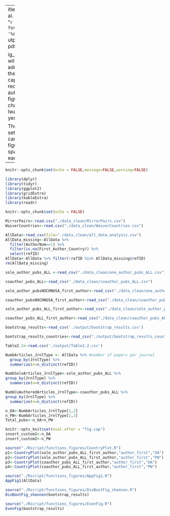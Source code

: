  ---
title: "Smith et al. Appendix"
date: "`r format(Sys.time(), '%d %B, %Y')`"
output: pdf_document

fig_caption: no #yes will automatically add "Figure X" to the start 
# of the caption and reorders automatically if the figure position changes
always_allow_html: yes

# These are LaTex settings to take care of floating figures/tables, line spacing, etc
header-includes:
  - \usepackage{endfloat} #[nomarkers] excludes the {insert figure x around here] from main text. The others exclude the list of tables and figures. https://cs.brown.edu/about/system/managed/latex/doc/endfloat.pdf
  - \usepackage{setspace}\doublespacing
  - \usepackage{lineno}
  - \linenumbers
# 
---

```r
knitr::opts_chunk$set(echo = FALSE,message=FALSE,warning=FALSE)

library(dplyr)
library(tidyr)
library(ggplot2)
library(gridExtra)
library(kableExtra)
library(readr)
```

```r
knitr::opts_chunk$set(echo = FALSE)

MirrorPairs<-read.csv("./data_clean/MirrorPairs.csv")
WaiverCountries<-read.csv("./data_clean/WaiverCountries.csv")

AllData<-read_csv(file="./data_clean/all_data_analysis.csv")
AllData_missing<-AllData %>%
  filter(AuthorNum==1) %>%
  filter(is.na(First_Author_Country)) %>%
  select(refID)
AllData<-AllData %>% filter(!refID %in% AllData_missing$refID)
rm(AllData_missing)

sole_author_pubs_ALL <-read_csv("./data_clean/one_author_pubs_ALL.csv")

coauthor_pubs_ALL<-read_csv("./data_clean/coauthor_pubs_ALL.csv")

sole_author_pubsNOCHNUSA_first_author<-read_csv("./data_clean/one_author_pubsNOCHNUSA.csv")

coauthor_pubsNOCHNUSA_first_author<-read_csv("./data_clean/coauthor_pubsNOCHNUSA.csv")

sole_author_pubs_ALL_first_author<-read_csv("./data_clean/sole_author_pubs_ALL_first_author.csv")

coauthor_pubs_ALL_first_author<-read_csv("./data_clean/coauthor_pubs_ALL_first_author.csv")

bootstrap_results<-read_csv('./output/bootstrap_results.csv')

bootstrap_results_countries<-read_csv("./output/bootstrap_results_countries.csv")

Table2.2<-read.csv('./output/Table2.2.csv')


```

```r
NumbArticles_JrnlType <- AllData %>% #number of papers per journal
  group_by(JrnlType) %>%
  summarize(n=n_distinct(refID))

NumbSoloArticles_JrnlType<-sole_author_pubs_ALL %>%
group_by(JrnlType) %>%
  summarize(n=n_distinct(refID))

NumbCoAuthoredArticles_JrnlType<-coauthor_pubs_ALL %>%
group_by(JrnlType) %>%
  summarize(n=n_distinct(refID))

n_OA<-NumbArticles_JrnlType[1,2]
n_PW<-NumbArticles_JrnlType[2,2]
Total_pubs<-n_OA+n_PW
```

```r
knitr::opts_knit$set(eval.after = "fig.cap")
insert_custom1<-n_OA
insert_custom2<-n_PW
```

```r
source("./Rscript/functions_figures/CountryPlot.R")
p1<-CountryPlot(sole_author_pubs_ALL_first_author,"author_first","OA")
p2<-CountryPlot(sole_author_pubs_ALL_first_author,"author_first","PW")
p3<-CountryPlot(coauthor_pubs_ALL_first_author,"author_first","OA")
p4<-CountryPlot(coauthor_pubs_ALL_first_author,"author_first","PW")
```

```r
source("./Rscript/functions_figures/AppFig1.R") 
AppFig1(AllData)
```

```r
source("./Rscript/functions_figures/DivBootFig_shannon.R") 
DivBootFig_shannon(bootstrap_results)
```

```r
source("./Rscript/functions_figures/EvenFig.R") 
EvenFig(bootstrap_results)
```
